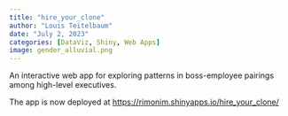 ```yaml
---
title: "hire_your_clone"
author: "Louis Teitelbaum"
date: "July 2, 2023"
categories: [DataViz, Shiny, Web Apps]
image: gender_alluvial.png
---
```


An interactive web app for exploring patterns in boss-employee pairings among high-level executives.

The app is now deployed at <https://rimonim.shinyapps.io/hire_your_clone/>

